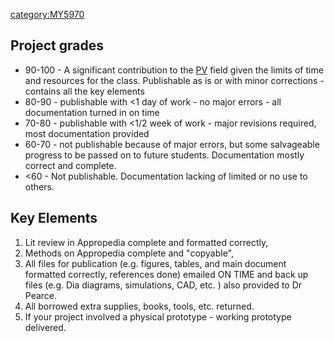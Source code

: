 {{MY5970}}
[[category:MY5970]]

== Project grades ==

* 90-100 - A significant contribution to the [[PV]] field given the limits of time and resources for the class. Publishable as is or with minor corrections - contains all the key elements 
* 80-90 - publishable with <1 day of work - no major errors - all documentation turned in on time 
* 70-80 - publishable with <1/2 week of work - major revisions required, most documentation provided
* 60-70 - not publishable because of major errors, but some salvageable progress to be passed on to future students. Documentation mostly correct and complete.
* <60 - Not publishable. Documentation lacking of limited or no use to others.

== Key Elements ==
# Lit review in Appropedia complete and formatted correctly, 
# Methods on Appropedia complete and "copyable",
# All files for publication (e.g. figures, tables, and main document formatted correctly, references done) emailed ON TIME and back up files (e.g. Dia diagrams, simulations, CAD, etc. ) also provided to Dr Pearce.
# All borrowed extra supplies, books, tools, etc.  returned.
# If your project involved a physical prototype - working prototype delivered.